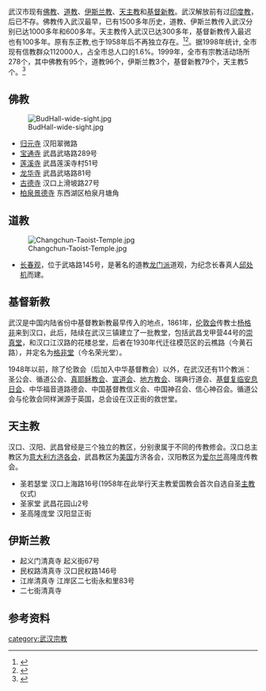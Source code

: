 {{武汉}}武汉市现有[[佛教|佛教]]、[[道教|道教]]、[[伊斯兰教|伊斯兰教]]、[[天主教|天主教]]和[[基督新教|基督新教]]。武汉解放前有过[[印度教|印度教]]，后已不存。佛教传入武汉最早，已有1500多年历史，道教、伊斯兰教传入武汉分别已达1000多年和600多年。天主教传入武汉已达300多年，基督新教传入最迟也有100多年。原有东正教,也于1958年后不再独立存在。<ref name="relig">{{cite web| language =zh-hans| publisher =[[武汉市民族宗教事务委员会|武汉市民族宗教事务委员会]]| title =武汉宗教——历史沿革| url =http://www.569.gov.cn/gb2312/wuhanzongjiao/20100429/380.html| author =| date =| accessdate =2011-02-16| deadurl =yes| archiveurl =https://web.archive.org/web/20110716091403/http://www.569.gov.cn/gb2312/wuhanzongjiao/20100429/380.html| archivedate =2011-07-16}}</ref><ref name="relig1">{{cite journal zh |author =董洪超 |year=2009 |title=[http://wuhelo100.blog.163.com/blog/static/33455082010623115152193/ 武汉的宗教建筑初探] |journal=中外建筑 |issue=12 |language=zh-hans }}</ref>。据1998年统计, 全市现有信教群众112000人，占全市总人口的1.6%。1999年，全市有宗教活动场所278个，其中佛教有95个，道教96个，伊斯兰教3个，基督新教79个，天主教5个。<ref name="relig2">{{cite journal zh |author =宫哲兵 |year=2002 |title=武汉市宗教的现状与世俗化特点——当前城市宗教工作田野调查之一 |journal=宗教学研究 |issue=03 |pages=83-88 |language=zh-hans}}</ref>

== 佛教 ==
[[File:BudHall-wide-sight.jpg|thumb]]
* [[归元寺|归元寺]]  汉阳翠微路
* [[宝通寺|宝通寺]]  武昌武珞路289号
* [[莲溪寺|莲溪寺]]  武昌莲溪寺村51号
* [[龙华寺_(武汉)|龙华寺]]  武昌武珞路81号
* [[古德寺|古德寺]]  汉口上滑坡路27号
* [[柏泉景德寺|柏泉景德寺]]  东西湖区柏泉月塘角

== 道教 ==
[[File:Changchun-Taoist-Temple.jpg|left]]
* [[长春观_(武汉)|长春观]]，位于武珞路145号，是著名的道教[[龙门派|龙门派]]道观，为纪念长春真人[[丘处机|邱处机]]而建。

== 基督新教 ==
武汉是中国内陆省份中基督教新教最早传入的地点，1861年，[[伦敦会|伦敦会]]传教士[[杨格非|杨格非]]来到汉口，此后，陆续在武汉三镇建立了一批教堂，包括武昌戈甲营44号的[[崇真堂|崇真堂]]，和汉口江汉路的花楼总堂，后者在1930年代迁往模范区的云樵路（今黄石路），并定名为[[格非堂|格非堂]]（今名荣光堂）。
<!-- *武昌堂  民主路277号
*感恩堂  武昌胭脂路 -->

1948年以前，除了伦敦会（后加入中华基督教会）以外，在武汉还有11个教派：圣公会、循道公会、[[真耶稣教会|真耶稣教会]]、[[宣道会|宣道会]]、[[地方教会|地方教会]]、瑞典行道会、[[基督復臨安息日會|基督复临安息日会]]、中华福音道路德会、中国基督教信义会、中国神召会、信心神召会。循道公会与伦敦会同样渊源于英国，总会设在汉正街的救世堂。

== 天主教 ==
汉口、汉阳、武昌曾经是三个独立的教区，分别隶属于不同的传教修会。汉口总主教区为[[意大利|意大利]][[方济各会|方济各会]]，武昌教区为[[美國|美国]]方济各会，汉阳教区为[[爱尔兰|爱尔兰]]高隆庞传教会。
* 圣若瑟堂  汉口上海路16号(1958年在此举行天主教爱国教会首次自选自圣[[主教|主教]]仪式)
* 圣家堂  武昌花园山2号
* 圣高隆庞堂  汉阳显正街

== 伊斯兰教 ==
* 起义门清真寺  起义街67号
* 民权路清真寺  汉口民权路146号
* 江岸清真寺    江岸区二七街永和里83号
* 二七街清真寺

== 参考资料 ==
<references />

[[category:武汉宗教|category:武汉宗教]]
